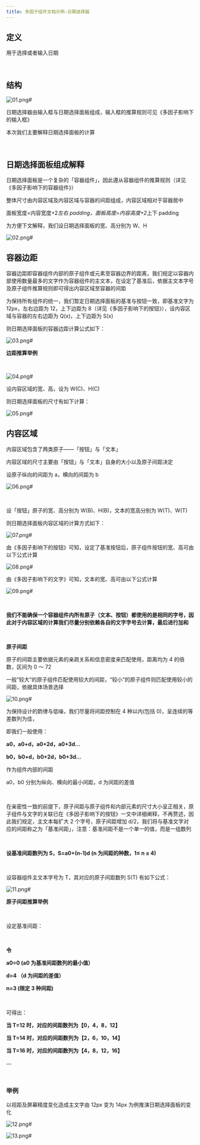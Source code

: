 ```yaml
---
title: 多因子组件文档示例-日期选择器
---
```


## 定义

用于选择或者输入日期

​

## 结构

![01.png#](https://hippo-oss.oss-cn-hangzhou.aliyuncs.com/rex/design-images/mfdt-for-datepicker/5ab8226a.png)

日期选择器由输入框与日期选择面板组成，输入框的推算规则可见《多因子影响下的输入框》

本次我们主要解释日期选择面板的计算

​

## 日期选择面板组成解释

日期选择面板是一个复杂的「容器组件」，因此遵从容器组件的推算规则（详见《多因子影响下的容器组件》）

整体尺寸由内容区域及内容区域与容器的间距组成，内容区域相对于容器居中

面板宽度=内容宽度+2*左右 padding，面板高度=内容高度+2*上下 padding

为方便下文解释，我们设日期选择面板的宽、高分别为 W、H

![02.png#](https://hippo-oss.oss-cn-hangzhou.aliyuncs.com/rex/design-images/mfdt-for-datepicker/050219e5.png)

## 容器边距

容器边距即容器组件内部的原子组件或元素至容器边界的距离，我们规定以容器内部使用数量最多的文字作为容器组件的主文本，在设定了基准后，依据主文本字号及原子组件推算规则即可得出内容区域至容器的间距

为保持所有组件的统一，我们暂定日期选择面板的基准与按钮一致，即基准文字为 12px，左右边距为 12，上下边距为 8（详见《多因子影响下的按钮》），设内容区域与容器的左右边距为 Q(x)，上下边距为 S(x)

则日期选择面板的容器边距计算公式如下：

![03.png#](https://hippo-oss.oss-cn-hangzhou.aliyuncs.com/rex/design-images/mfdt-for-datepicker/ab164c34.png)

**边距推算举例**

**​**

![04.png#](https://hippo-oss.oss-cn-hangzhou.aliyuncs.com/rex/design-images/mfdt-for-datepicker/6bea900b.png)

设内容区域的宽、高，设为 W(C)、H(C)

则日期选择面板的尺寸有如下计算：

![05.png#](https://hippo-oss.oss-cn-hangzhou.aliyuncs.com/rex/design-images/mfdt-for-datepicker/82c92497.png)

## 内容区域

内容区域包含了两类原子——「按钮」与「文本」

内容区域的尺寸主要由「按钮」与「文本」自身的大小以及原子间距决定

设原子纵向的间距为 a，横向的间距为 b

![06.png#](https://hippo-oss.oss-cn-hangzhou.aliyuncs.com/rex/design-images/mfdt-for-datepicker/86a108b8.png)

​

设「按钮」原子的宽、高分别为 W(B)、H(B)，文本的宽高分别为 W(T)、W(T)

则日期选择面板内容区域的计算方式如下：

![07.png#](https://hippo-oss.oss-cn-hangzhou.aliyuncs.com/rex/design-images/mfdt-for-datepicker/82532543.png)

由《多因子影响下的按钮》可知，设定了基准按钮后，原子组件按钮的宽、高可由以下公式计算

![08.png#](https://hippo-oss.oss-cn-hangzhou.aliyuncs.com/rex/design-images/mfdt-for-datepicker/76a42901.png)

由《多因子影响下的文字》可知，文本的宽、高可由以下公式计算

![09.png#](https://hippo-oss.oss-cn-hangzhou.aliyuncs.com/rex/design-images/mfdt-for-datepicker/f2b61ab4.png)

**​**

**我们不能确保一个容器组件内所有原子（文本、按钮）都使用的是相同的字号，因此对于内容区域的计算我们尽量分别依赖各自的文字字号去计算，最后进行加和**

**​**

**原子间距**

原子的间距主要依据元素的亲疏关系和信息密度来匹配使用，距离均为 4 的倍数，区间为 0 ～ 72

一般“较大”的原子组件匹配使用较大的间距，“较小”的原子组件则匹配使用较小的间距，依据具体场景选择

![10.png#](https://hippo-oss.oss-cn-hangzhou.aliyuncs.com/rex/design-images/mfdt-for-datepicker/05e063ca.png)

为保持设计的韵律与低噪，我们尽量将间距控制在 4 种以内(包括 0)，呈连续的等差数列为佳，

即我们一般使用：

**a0，a0+d，a0+2d，a0+3d…**

**b0，b0+d，b0+2d，b0+3d…**

作为组件内部的间距

a0，b0 分别为纵向、横向的最小间距，d 为间距的差值

​

在亲密性一致的前提下，原子间距与原子组件和内部元素的尺寸大小呈正相关，原子组件与文字的关联已在《多因子影响下的按钮》一文中详细阐释，不再赘述，因此我们规定，主文本每扩大 2 个字号，原子间距增加 d/2，我们将与基准文字对应的间距称之为「基准间距」，注意：基准间距不是一个单一的值，而是一组数列

​

**设基准间距数列为 S，S=a0+(n-1)d (n 为间距的种数，1≤ n ≤ 4)**

**​**

设容器组件主文本字号为 T，其对应的原子间距数列 S(T) 有如下公式：

![11.png#](https://hippo-oss.oss-cn-hangzhou.aliyuncs.com/rex/design-images/mfdt-for-datepicker/a10734a2.png)

**原子间距推算举例**

​

设定基准间距：

**​**

**令**

**a0=0 (a0 为基准间距数列的最小值）**

**d=4 （d 为间距的差值）**

**n=3 (限定 3 种间距)**

**​**

可得出：

**当 T=12 时，对应的间距数列为【0，4，8，12】**

**当 T=14 时，对应的间距数列为【2，6，10，14】**

**当 T=16 时，对应的间距数列为【4，8，12，16】**

**…**

**​**

### 举例

以视距及屏幕精度变化造成主文字由 12px 变为 14px 为例推演日期选择面板的变化

![12.png#](https://hippo-oss.oss-cn-hangzhou.aliyuncs.com/rex/design-images/mfdt-for-datepicker/3be4b280.png)

![13.png#](https://hippo-oss.oss-cn-hangzhou.aliyuncs.com/rex/design-images/mfdt-for-datepicker/b7807a72.png)
